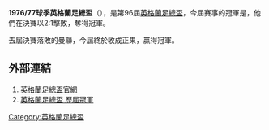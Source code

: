 '''1976/77球季英格蘭足總盃'''（{{lang-en|FA Cup}}），是第96屆[[英格蘭足總盃|英格蘭足總盃]]，今屆賽事的冠軍是{{fc|曼聯}}，他們在決賽以2:1擊敗{{fc|利物浦}}，奪得冠軍。

去屆決賽落敗的曼聯，今屆終於收成正果，贏得冠軍。

==外部連結==
#[http://www.thefa.com/thefacup 英格蘭足總盃官網]{{Webarchive|url=https://wayback.archive-it.org/all/20120424194609/http://www.thefa.com/TheFACup |date=2012-04-24 }}
#[http://www.worldfootball.net/winner/eng-fa-cup/ 英格蘭足總盃 歷屆冠軍]{{Wayback|url=http://www.worldfootball.net/winner/eng-fa-cup/ |date=20190102002248 }}

{{英格兰足总杯}}

[[Category:英格蘭足總盃|Category:英格蘭足總盃]]


{{soccer-stub}}